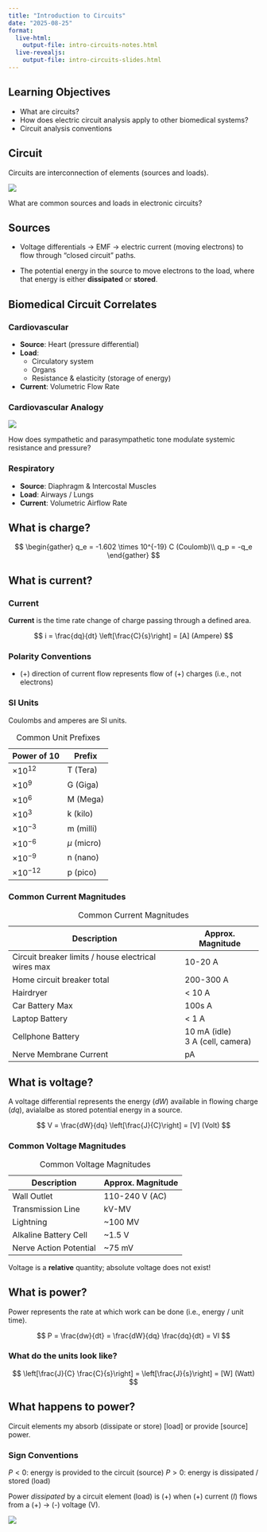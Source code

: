 ```yaml
---
title: "Introduction to Circuits"
date: "2025-08-25"
format:
  live-html: 
    output-file: intro-circuits-notes.html
  live-revealjs: 
    output-file: intro-circuits-slides.html
---
```


## Learning Objectives

* What are circuits?
* How does electric circuit analysis apply to other biomedical systems?
* Circuit analysis conventions

## Circuit

Circuits are interconnection of elements (sources and loads).

![](images/source_load.svg)

::: {.callout-note title="Question"}
What are common sources and loads in electronic circuits?
:::

## Sources

* Voltage differentials -> EMF -> electric current (moving electrons) to flow through "closed circuit" paths.

* The potential energy in the source to move electrons to the load, where that energy is either **dissipated** or **stored**.

## Biomedical Circuit Correlates

### Cardiovascular

* **Source**: Heart (pressure differential)
* **Load**: 
  * Circulatory system 
  * Organs 
  * Resistance & elasticity (storage of energy)
* **Current**: Volumetric Flow Rate

### Cardiovascular Analogy

![](images/physio_source_load.svg){fig-align="center"}

::: {.callout-note title="Question"}
How does sympathetic and parasympathetic tone modulate systemic resistance and pressure?
:::

### Respiratory

* **Source**: Diaphragm & Intercostal Muscles
* **Load**: Airways / Lungs
* **Current**: Volumetric Airflow Rate

## What is charge?

$$
\begin{gather}
q_e = -1.602 \times 10^{-19} C (Coulomb)\\
q_p = -q_e
\end{gather}
$$

## What is current?

### Current
**Current** is the time rate change of charge passing through a defined area.

$$
i = \frac{dq}{dt} \left[\frac{C}{s}\right] = [A] (Ampere)
$$

### Polarity Conventions

* (+) direction of current flow represents flow of (+) charges (i.e., not electrons)

### SI Units

Coulombs and amperes are SI units.

| Power of 10 | Prefix |
| ----------- | ------ |
| $\times 10^{12}$ | T (Tera) |
| $\times 10^9$ | G (Giga) |
| $\times 10^6$ | M (Mega) |
| $\times 10^3$ | k (kilo) |
| $\times 10^{-3}$ | m (milli) |
| $\times 10^{-6}$ | $\mu$ (micro) |
| $\times 10^{-9}$ | n (nano) |
| $\times 10^{-12}$ | p (pico) |

: Common Unit Prefixes

### Common Current Magnitudes

| Description | Approx. Magnitude |
| ----------- | ----------------- |
| Circuit breaker limits / house electrical wires max | 10-20 A |
| Home circuit breaker total | 200-300 A |
| Hairdryer | < 10 A |
| Car Battery Max | 100s A |
| Laptop Battery | < 1 A |
| Cellphone Battery | 10 mA (idle) <br> 3 A (cell, camera) | 
| Nerve Membrane Current | pA |

: Common Current Magnitudes

## What is voltage?

A voltage differential represents the energy ($dW$) available in flowing charge ($dq$), avialalbe as stored potential energy in a source.

$$
V = \frac{dW}{dq} \left[\frac{J}{C}\right] = [V] (Volt)
$$

### Common Voltage Magnitudes

| Description | Approx. Magnitude |
| ----------- | ----------------- |
| Wall Outlet | 110-240 V (AC) |
| Transmission Line | kV-MV |
| Lightning | ~100 MV |
| Alkaline Battery Cell | ~1.5 V |
| Nerve Action Potential | ~75 mV |

: Common Voltage Magnitudes

::: callout-important
Voltage is a **relative** quantity; absolute voltage does not exist!
:::

## What is power?

Power represents the rate at which work can be done (i.e., energy / unit time).

$$
P = \frac{dw}{dt} = \frac{dW}{dq} \frac{dq}{dt} = VI
$$

### What do the units look like?

$$
\left[\frac{J}{C} \frac{C}{s}\right] = \left[\frac{J}{s}\right] = [W] (Watt)
$$

## What happens to power?

Circuit elements my absorb (dissipate or store) [load] or provide [source] power.

### Sign Conventions

$P < 0$: energy is provided to the circuit (source)
$P > 0$: energy is dissipated / stored (load)

Power *dissipated* by a circuit element (load) is (+) when (+) current ($I$) flows from a (+) -> (-) voltage (V).

![](images/power_source_load.svg)